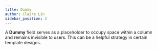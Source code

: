 ```yaml
---
title: Dummy
author: Claire Lin
sidebar_position: 3
---
```


A **Dummy** field serves as a placeholder to occupy space within a column and remains invisible to users. This can be a helpful strategy in certain template designs.
